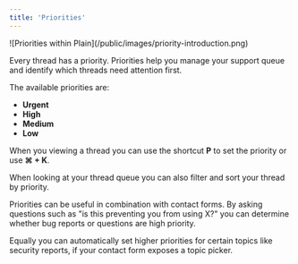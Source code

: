 ```yaml
---
title: 'Priorities'
---
```


<Frame>![Priorities within Plain](/public/images/priority-introduction.png)</Frame>

Every thread has a priority. Priorities help you manage your support queue and identify which threads need attention first.

The available priorities are:

- **Urgent**
- **High**
- **Medium**
- **Low**

When you viewing a thread you can use the shortcut **P** to set the priority or use **⌘ + K**.

When looking at your thread queue you can also filter and sort your thread by priority.

Priorities can be useful in combination with contact forms. By asking questions such as "is this preventing you from using X?" you can determine whether bug reports or questions are high priority.

Equally you can automatically set higher priorities for certain topics like security reports, if your contact form exposes a topic picker.
